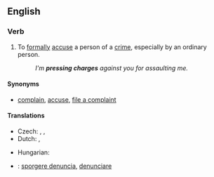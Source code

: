 ==English==

===Verb===
{{head|en|verb|head=[[press]] [[charge|charges]]}}

# {{context|intransitive|legal|lang=en}} To [[formal]]ly [[accuse]] a person of a [[crime]], especially by an ordinary person.
#: ''I'm '''pressing charges''' against you for assaulting me.''

====Synonyms====
* {{sense|formally accuse of a crime}} [[complain]], [[accuse]], [[file a complaint]]

====Translations====
{{trans-top|to formally accuse a person of a crime}}
* Czech: {{t-|cs|vznést obvinění}}, {{t-|cs|podat žalobu}}, {{t-|cs|zahájit soudní řízení}}
* Dutch: {{t|nl|aanklagen}}, {{t|nl|vervolgen }}
{{trans-mid}}
* Hungarian: {{t-|hu|feljelent valakit}}
{{trans-bottom}}

{{checktrans-top}}
* {{ttbc|it}}: [[sporgere denuncia]], [[denunciare]]
{{trans-bottom}}